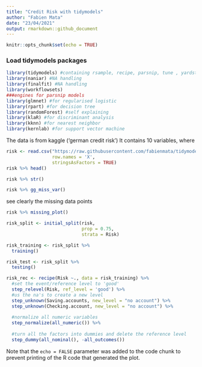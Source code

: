 ```yaml
---
title: "Credit Risk with tidymodels"
author: "Fabien Mata"
date: "23/04/2021"
output: rmarkdown::github_document
---
```


```r
knitr::opts_chunk$set(echo = TRUE)
```

### Load tidymodels packages

```r
library(tidymodels) #containing rsample, recipe, parsnip, tune , yardstick
library(naniar) #NA handling
library(finalfit) #NA handling
library(workflowsets) 
###engines for parsnip models 
library(glmnet) #for regularised logistic 
library(rpart) #for decision tree
library(randomForest) #self explaining
library(klaR) #for discriminant analysis 
library(kknn) #for nearest neighbor
library(kernlab) #for support vector machine
```

The data is from kaggle ('german credit risk') It contains 10 variables, where

```r
risk <- read.csv("https://raw.githubusercontent.com/fabienmata/tidymodels/master/data/german_credit_data.csv", 
                 row.names = 'X',
                 stringsAsFactors = TRUE)
risk %>% head()
```

```r
risk %>% str()
```

```r
risk %>% gg_miss_var()
```

see clearly the missing data points

```r
risk %>% missing_plot()
```

```r
risk_split <- initial_split(risk,
                            prop = 0.75,
                            strata = Risk)

risk_training <- risk_split %>% 
  training()

risk_test <- risk_split %>% 
  testing()
```

```r

risk_rec <- recipe(Risk ~., data = risk_training) %>% 
  #set the event/reference level to 'good'
  step_relevel(Risk, ref_level = 'good') %>% 
  #us the na's to create a new level 
  step_unknown(Saving.accounts, new_level = "no account") %>% 
  step_unknown(Checking.account, new_level = "no account") %>% 
  
  #normalize all numeric variables
  step_normalize(all_numeric()) %>% 
  
  #turn all the factors into dummies and delete the reference level
  step_dummy(all_nominal(), -all_outcomes())
```

Note that the `echo = FALSE` parameter was added to the code chunk to prevent printing of the R code that generated the plot.
